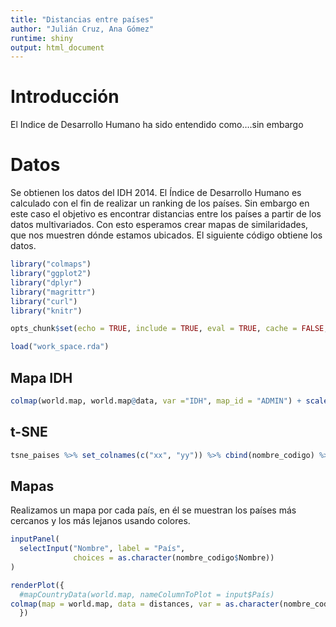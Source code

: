 ```yaml
---
title: "Distancias entre países"
author: "Julián Cruz, Ana Gómez"
runtime: shiny
output: html_document
---
```


# Introducción

El Indice de Desarrollo Humano ha sido entendido como....sin embargo

# Datos

Se obtienen los datos del IDH 2014. El Índice de Desarrollo Humano es calculado con el fin de realizar un ranking de los países. Sin embargo en este caso el objetivo es encontrar distancias entre los países a partir de los datos multivariados. Con esto esperamos crear mapas de similaridades, que nos muestren dónde estamos ubicados. El siguiente código obtiene los datos.

```r
library("colmaps")
library("ggplot2")
library("dplyr")
library("magrittr")
library("curl")
library("knitr")

opts_chunk$set(echo = TRUE, include = TRUE, eval = TRUE, cache = FALSE, fig.width = 7, fig.align = "center")

```


```r
load("work_space.rda")

```

## Mapa IDH

```r
colmap(world.map, world.map@data, var ="IDH", map_id = "ADMIN") + scale_fill_continuous(high = "#fee8c8", low = "#b30000")

```

## t-SNE

```r
tsne_paises %>% set_colnames(c("xx", "yy")) %>% cbind(nombre_codigo) %>% ggplot + geom_text(mapping = aes(x = xx, y = yy, label = Nombre), size = 3) + theme_minimal()

```

## Mapas

Realizamos un mapa por cada país, en él se muestran los países más cercanos y los más lejanos usando colores. 

```r
inputPanel(
  selectInput("Nombre", label = "País",
              choices = as.character(nombre_codigo$Nombre))
)

renderPlot({
  #mapCountryData(world.map, nameColumnToPlot = input$País)
colmap(map = world.map, data = distances, var = as.character(nombre_codigo$ISO3[nombre_codigo$Nombre == input$Nombre]), map_id = "ADMIN", autocomplete = TRUE) + scale_fill_continuous(high = "#fee8c8", low = "#b30000")
  })

```


